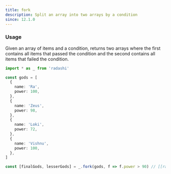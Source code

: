 ```yaml
---
title: fork
description: Split an array into two arrays by a condition
since: 12.1.0
---
```


### Usage

Given an array of items and a condition, returns two arrays where the first contains all items that passed the condition and the second contains all items that failed the condition.

```ts
import * as _ from 'radashi'

const gods = [
  {
    name: 'Ra',
    power: 100,
  },
  {
    name: 'Zeus',
    power: 98,
  },
  {
    name: 'Loki',
    power: 72,
  },
  {
    name: 'Vishnu',
    power: 100,
  },
]

const [finalGods, lesserGods] = _.fork(gods, f => f.power > 90) // [[ra, vishnu, zeus], [loki]]
```
